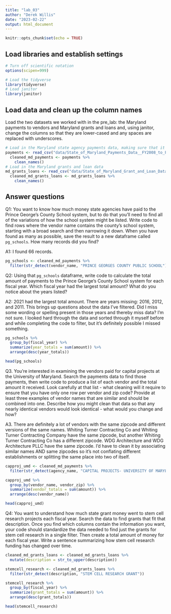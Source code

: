 ```yaml
---
title: "lab_03"
author: "Derek Willis"
date: "2023-02-22"
output: html_document
---
```


```r
knitr::opts_chunk$set(echo = TRUE)
```

## Load libraries and establish settings

```r
# Turn off scientific notation
options(scipen=999)

# Load the tidyverse
library(tidyverse)
# Load janitor
library(janitor)
```

## Load data and clean up the column names

Load the two datasets we worked with in the pre_lab: the Maryland payments to vendors and Maryland grants and loans and, using janitor, change the columns so that they are lower-cased and any spaces are replaced with underscores.

```r
# Load in the Maryland state agency payments data, making sure that it correctly sets the datatypes using all of the rows
payments <- read_csv("data/State_of_Maryland_Payments_Data__FY2008_to_FY2023.csv", guess_max=322138)
  cleaned_md_payments <- payments %>% 
    clean_names()
# Load in the Maryland grants and loan data
md_grants_loans <- read_csv("data/State_of_Maryland_Grant_and_Loan_Data__FY2009_to_FY2022.csv")
  cleaned_md_grants_loans <- md_grants_loans %>%
    clean_names()
```

## Answer questions

Q1: You want to know how much money state agencies have paid to the Prince George's County School system, but to do that you'll need to find all of the variations of how the school system might be listed. Write code to find rows where the vendor name contains the county's school system, starting with a broad search and then narrowing it down. When you have found as many as possible, save the result to a new dataframe called `pg_schools`. How many records did you find?

A1: I found 66 records.
```r
pg_schools <- cleaned_md_payments %>% 
  filter(str_detect(vendor_name, "PRINCE GEORGES COUNTY PUBLIC SCHOOL") | str_detect(vendor_name, "PG COUNTY PUBLIC SCHOOL") | str_detect(vendor_name, "PRINCE GEORGES COUNTY SCHOOL") | str_detect(vendor_name, "PRINCE GEORGES PUBLIC SCHOOLS"))
```

Q2: Using that `pg_schools` dataframe, write code to calculate the total amount of payments to the Prince George's County School system for each fiscal year. Which fiscal year had the largest total amount? What do you notice about the years listed?

A2: 2021 had the largest total amount. There are years missing: 2016, 2012, and 2011. This brings up questions about the data I've filtered. Did I miss some wording or spelling present in those years and thereby miss data? I'm not sure. I looked hard through the data and sorted through it myself before and while completing the code to filter, but it's definitely possible I missed something. 

```r
pg_schools %>% 
  group_by(fiscal_year) %>% 
  summarize(year_totals = sum(amount)) %>% 
  arrange(desc(year_totals)) 

head(pg_schools)

```
Q3. You're interested in examining the vendors paid for capital projects at the University of Maryland. Search the payments data to find those payments, then write code to produce a list of each vendor and the total amount it received. Look carefully at that list - what cleaning will it require to ensure that you have only one row per vendor and zip code? Provide at least three examples of vendor names that are similar and should be combined into one. Describe how you might clean that data so that any nearly identical vendors would look identical - what would you change and how?

A3. There are definitely a lot of vendors with the same zipcode and different versions of the same names. Whiting Turner Contracting Co and Whiting Turner Contracting Company have the same zipcode, but another Whiting Turner Contracting Co has a different zipcode. WDG Architecture and WDG Architecture PLLC have the same zipcode. I'd have to clean it by associating similar names AND same zipcodes so it's not conflating different establishments or splitting the same place into two of itself.

```r
capproj_umd <- cleaned_md_payments %>%
  filter(str_detect(agency_name, "CAPITAL PROJECTS- UNIVERSITY OF MARYLAND"))

capproj_umd %>% 
  group_by(vendor_name, vendor_zip) %>% 
  summarize(vendor_totals = sum(amount)) %>% 
  arrange(desc(vendor_name)) 

head(capproj_umd)
```

Q4: You want to understand how much state grant money went to stem cell research projects each fiscal year. Search the data to find grants that fit that description. Once you find which columns contain the information you want, your code should standardize the data needed to find just the grants for stem cell research in a single filter. Then create a total amount of money for each fiscal year. Write a sentence summarizing how stem cell research funding has changed over time.


```r
cleaned_md_grants_loans <- cleaned_md_grants_loans %>%
  mutate(description = str_to_upper(description)) 

stemcell_research <- cleaned_md_grants_loans %>% 
  filter(str_detect(description, "STEM CELL RESEARCH GRANT"))

stemcell_research %>% 
  group_by(fiscal_year) %>% 
  summarize(grant_totals = sum(amount)) %>% 
  arrange(desc(grant_totals)) 

head(stemcell_research)

```
